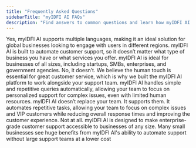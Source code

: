 ```yaml
---
title: "Frequently Asked Questions"
sidebarTitle: "myIDFI AI FAQs"
description: "Find answers to common questions and learn how myIDFI AI can enhance your customer support and engagement."
---
```


<Accordion title="Can myIDFI AI handle multiple languages?">
  Yes, myIDFI AI supports multiple languages, making it an ideal solution for
  global businesses looking to engage with users in different regions.
</Accordion>

<Accordion title="What types of businesses can use myIDFI AI?">
myIDFI AI is built to automate customer support, so it doesn’t matter what type of business you have or what services you offer. myIDFI AI is ideal for businesses of all sizes, including startups, SMBs, enterprises, and government agencies.
</Accordion>

<Accordion title="Does myIDFI AI fully replace my support team?">
No, it doesn’t. We believe the human touch is essential for great customer service, which is why we built the myIDFI AI platform to work alongside your support team. myIDFI AI handles simple and repetitive queries automatically, allowing your team to focus on personalized support for complex issues, even with limited human resources.
</Accordion>

<Accordion title=" I already have a support team. Why should I consider myIDFI AI?">
  myIDFI AI doesn’t replace your team. It supports them. It automates repetitive tasks, allowing your team to focus on complex issues and VIP customers while reducing overall response times and improving the customer experience.
</Accordion>

<Accordion title=" Is this only for large companies? ">
  Not at all. myIDFI AI is designed to make enterprise-grade customer support accessible to businesses of any size. Many small businesses see huge benefits from myIDFI AI's ability to automate support without large support teams at a lower cost
</Accordion>
